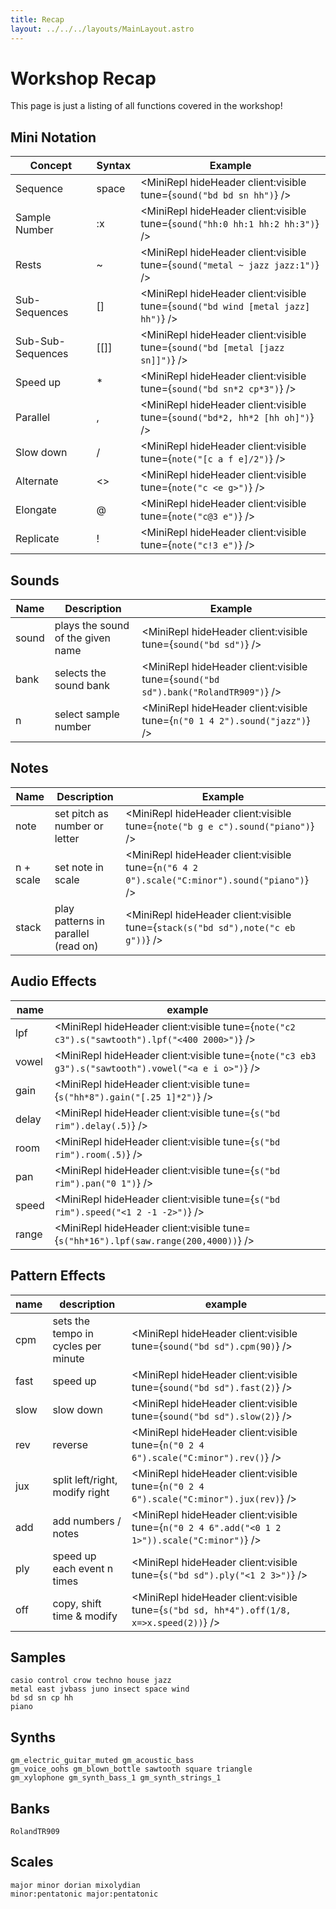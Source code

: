 ```yaml
---
title: Recap
layout: ../../../layouts/MainLayout.astro
---
```



# Workshop Recap

This page is just a listing of all functions covered in the workshop!

## Mini Notation

| Concept           | Syntax   | Example                                                                          |
| ----------------- | -------- | -------------------------------------------------------------------------------- |
| Sequence          | space    | <MiniRepl hideHeader client:visible tune={`sound("bd bd sn hh")`} />             |
| Sample Number     | :x       | <MiniRepl hideHeader client:visible tune={`sound("hh:0 hh:1 hh:2 hh:3")`} />     |
| Rests             | ~        | <MiniRepl hideHeader client:visible tune={`sound("metal ~ jazz jazz:1")`} />     |
| Sub-Sequences     | \[\]     | <MiniRepl hideHeader client:visible tune={`sound("bd wind [metal jazz] hh")`} /> |
| Sub-Sub-Sequences | \[\[\]\] | <MiniRepl hideHeader client:visible tune={`sound("bd [metal [jazz sn]]")`} />    |
| Speed up          | \*       | <MiniRepl hideHeader client:visible tune={`sound("bd sn*2 cp*3")`} />            |
| Parallel          | ,        | <MiniRepl hideHeader client:visible tune={`sound("bd*2, hh*2 [hh oh]")`} />      |
| Slow down         | \/       | <MiniRepl hideHeader client:visible tune={`note("[c a f e]/2")`} />              |
| Alternate         | \<\>     | <MiniRepl hideHeader client:visible tune={`note("c <e g>")`} />                  |
| Elongate          | @        | <MiniRepl hideHeader client:visible tune={`note("c@3 e")`} />                    |
| Replicate         | !        | <MiniRepl hideHeader client:visible tune={`note("c!3 e")`} />                    |

## Sounds

| Name  | Description                       | Example                                                                            |
| ----- | --------------------------------- | ---------------------------------------------------------------------------------- |
| sound | plays the sound of the given name | <MiniRepl hideHeader client:visible tune={`sound("bd sd")`} />                     |
| bank  | selects the sound bank            | <MiniRepl hideHeader client:visible tune={`sound("bd sd").bank("RolandTR909")`} /> |
| n     | select sample number              | <MiniRepl hideHeader client:visible tune={`n("0 1 4 2").sound("jazz")`} />         |

## Notes

| Name      | Description                         | Example                                                                                      |
| --------- | ----------------------------------- | -------------------------------------------------------------------------------------------- |
| note      | set pitch as number or letter       | <MiniRepl hideHeader client:visible tune={`note("b g e c").sound("piano")`} />               |
| n + scale | set note in scale                   | <MiniRepl hideHeader client:visible tune={`n("6 4 2 0").scale("C:minor").sound("piano")`} /> |
| stack     | play patterns in parallel (read on) | <MiniRepl hideHeader client:visible tune={`stack(s("bd sd"),note("c eb g"))`} />             |

## Audio Effects

| name  | example                                                                                            |
| ----- | -------------------------------------------------------------------------------------------------- |
| lpf   | <MiniRepl hideHeader client:visible tune={`note("c2 c3").s("sawtooth").lpf("<400 2000>")`} />      |
| vowel | <MiniRepl hideHeader client:visible tune={`note("c3 eb3 g3").s("sawtooth").vowel("<a e i o>")`} /> |
| gain  | <MiniRepl hideHeader client:visible tune={`s("hh*8").gain("[.25 1]*2")`} />                        |
| delay | <MiniRepl hideHeader client:visible tune={`s("bd rim").delay(.5)`} />                              |
| room  | <MiniRepl hideHeader client:visible tune={`s("bd rim").room(.5)`} />                               |
| pan   | <MiniRepl hideHeader client:visible tune={`s("bd rim").pan("0 1")`} />                             |
| speed | <MiniRepl hideHeader client:visible tune={`s("bd rim").speed("<1 2 -1 -2>")`} />                   |
| range | <MiniRepl hideHeader client:visible tune={`s("hh*16").lpf(saw.range(200,4000))`} />                |

## Pattern Effects

| name | description                         | example                                                                                        |
| ---- | ----------------------------------- | ---------------------------------------------------------------------------------------------- |
| cpm  | sets the tempo in cycles per minute | <MiniRepl hideHeader client:visible tune={`sound("bd sd").cpm(90)`} />                         |
| fast | speed up                            | <MiniRepl hideHeader client:visible tune={`sound("bd sd").fast(2)`} />                         |
| slow | slow down                           | <MiniRepl hideHeader client:visible tune={`sound("bd sd").slow(2)`} />                         |
| rev  | reverse                             | <MiniRepl hideHeader client:visible tune={`n("0 2 4 6").scale("C:minor").rev()`} />            |
| jux  | split left/right, modify right      | <MiniRepl hideHeader client:visible tune={`n("0 2 4 6").scale("C:minor").jux(rev)`} />         |
| add  | add numbers / notes                 | <MiniRepl hideHeader client:visible tune={`n("0 2 4 6".add("<0 1 2 1>")).scale("C:minor")`} /> |
| ply  | speed up each event n times         | <MiniRepl hideHeader client:visible tune={`s("bd sd").ply("<1 2 3>")`} />                      |
| off  | copy, shift time & modify           | <MiniRepl hideHeader client:visible tune={`s("bd sd, hh*4").off(1/8, x=>x.speed(2))`} />       |

## Samples

```
casio control crow techno house jazz
metal east jvbass juno insect space wind
bd sd sn cp hh
piano
```

## Synths

```
gm_electric_guitar_muted gm_acoustic_bass
gm_voice_oohs gm_blown_bottle sawtooth square triangle
gm_xylophone gm_synth_bass_1 gm_synth_strings_1
```

## Banks

```
RolandTR909
```

## Scales

```
major minor dorian mixolydian
minor:pentatonic major:pentatonic
```
